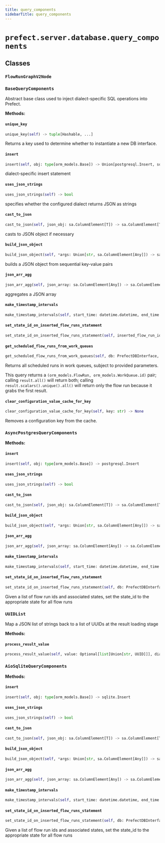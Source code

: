 ```yaml
---
title: query_components
sidebarTitle: query_components
---
```


# `prefect.server.database.query_components`

## Classes

### `FlowRunGraphV2Node` <sup><a href="https://github.com/prefecthq/prefect/blob/main/src/prefect/server/database/query_components.py#L41" target="_blank"><Icon icon="github" size="14" /></a></sup>

### `BaseQueryComponents` <sup><a href="https://github.com/prefecthq/prefect/blob/main/src/prefect/server/database/query_components.py#L63" target="_blank"><Icon icon="github" size="14" /></a></sup>


Abstract base class used to inject dialect-specific SQL operations into Prefect.


**Methods:**

#### `unique_key` <sup><a href="https://github.com/prefecthq/prefect/blob/main/src/prefect/server/database/query_components.py#L72" target="_blank"><Icon icon="github" size="14" /></a></sup>

```python
unique_key(self) -> tuple[Hashable, ...]
```

Returns a key used to determine whether to instantiate a new DB interface.


#### `insert` <sup><a href="https://github.com/prefecthq/prefect/blob/main/src/prefect/server/database/query_components.py#L81" target="_blank"><Icon icon="github" size="14" /></a></sup>

```python
insert(self, obj: type[orm_models.Base]) -> Union[postgresql.Insert, sqlite.Insert]
```

dialect-specific insert statement


#### `uses_json_strings` <sup><a href="https://github.com/prefecthq/prefect/blob/main/src/prefect/server/database/query_components.py#L90" target="_blank"><Icon icon="github" size="14" /></a></sup>

```python
uses_json_strings(self) -> bool
```

specifies whether the configured dialect returns JSON as strings


#### `cast_to_json` <sup><a href="https://github.com/prefecthq/prefect/blob/main/src/prefect/server/database/query_components.py#L94" target="_blank"><Icon icon="github" size="14" /></a></sup>

```python
cast_to_json(self, json_obj: sa.ColumnElement[T]) -> sa.ColumnElement[T]
```

casts to JSON object if necessary


#### `build_json_object` <sup><a href="https://github.com/prefecthq/prefect/blob/main/src/prefect/server/database/query_components.py#L98" target="_blank"><Icon icon="github" size="14" /></a></sup>

```python
build_json_object(self, *args: Union[str, sa.ColumnElement[Any]]) -> sa.ColumnElement[Any]
```

builds a JSON object from sequential key-value pairs


#### `json_arr_agg` <sup><a href="https://github.com/prefecthq/prefect/blob/main/src/prefect/server/database/query_components.py#L104" target="_blank"><Icon icon="github" size="14" /></a></sup>

```python
json_arr_agg(self, json_array: sa.ColumnElement[Any]) -> sa.ColumnElement[Any]
```

aggregates a JSON array


#### `make_timestamp_intervals` <sup><a href="https://github.com/prefecthq/prefect/blob/main/src/prefect/server/database/query_components.py#L110" target="_blank"><Icon icon="github" size="14" /></a></sup>

```python
make_timestamp_intervals(self, start_time: datetime.datetime, end_time: datetime.datetime, interval: datetime.timedelta) -> sa.Select[tuple[datetime.datetime, datetime.datetime]]
```

#### `set_state_id_on_inserted_flow_runs_statement` <sup><a href="https://github.com/prefecthq/prefect/blob/main/src/prefect/server/database/query_components.py#L118" target="_blank"><Icon icon="github" size="14" /></a></sup>

```python
set_state_id_on_inserted_flow_runs_statement(self, inserted_flow_run_ids: Sequence[UUID], insert_flow_run_states: Iterable[dict[str, Any]]) -> sa.Update
```

#### `get_scheduled_flow_runs_from_work_queues` <sup><a href="https://github.com/prefecthq/prefect/blob/main/src/prefect/server/database/query_components.py#L125" target="_blank"><Icon icon="github" size="14" /></a></sup>

```python
get_scheduled_flow_runs_from_work_queues(self, db: PrefectDBInterface, limit_per_queue: Optional[int] = None, work_queue_ids: Optional[list[UUID]] = None, scheduled_before: Optional[DateTime] = None) -> sa.Select[tuple[orm_models.FlowRun, UUID]]
```

Returns all scheduled runs in work queues, subject to provided parameters.

This query returns a `(orm_models.FlowRun, orm_models.WorkQueue.id)` pair; calling
`result.all()` will return both; calling `result.scalars().unique().all()`
will return only the flow run because it grabs the first result.


#### `clear_configuration_value_cache_for_key` <sup><a href="https://github.com/prefecthq/prefect/blob/main/src/prefect/server/database/query_components.py#L377" target="_blank"><Icon icon="github" size="14" /></a></sup>

```python
clear_configuration_value_cache_for_key(self, key: str) -> None
```

Removes a configuration key from the cache.


### `AsyncPostgresQueryComponents` <sup><a href="https://github.com/prefecthq/prefect/blob/main/src/prefect/server/database/query_components.py#L542" target="_blank"><Icon icon="github" size="14" /></a></sup>

**Methods:**

#### `insert` <sup><a href="https://github.com/prefecthq/prefect/blob/main/src/prefect/server/database/query_components.py#L545" target="_blank"><Icon icon="github" size="14" /></a></sup>

```python
insert(self, obj: type[orm_models.Base]) -> postgresql.Insert
```

#### `uses_json_strings` <sup><a href="https://github.com/prefecthq/prefect/blob/main/src/prefect/server/database/query_components.py#L551" target="_blank"><Icon icon="github" size="14" /></a></sup>

```python
uses_json_strings(self) -> bool
```

#### `cast_to_json` <sup><a href="https://github.com/prefecthq/prefect/blob/main/src/prefect/server/database/query_components.py#L554" target="_blank"><Icon icon="github" size="14" /></a></sup>

```python
cast_to_json(self, json_obj: sa.ColumnElement[T]) -> sa.ColumnElement[T]
```

#### `build_json_object` <sup><a href="https://github.com/prefecthq/prefect/blob/main/src/prefect/server/database/query_components.py#L557" target="_blank"><Icon icon="github" size="14" /></a></sup>

```python
build_json_object(self, *args: Union[str, sa.ColumnElement[Any]]) -> sa.ColumnElement[Any]
```

#### `json_arr_agg` <sup><a href="https://github.com/prefecthq/prefect/blob/main/src/prefect/server/database/query_components.py#L562" target="_blank"><Icon icon="github" size="14" /></a></sup>

```python
json_arr_agg(self, json_array: sa.ColumnElement[Any]) -> sa.ColumnElement[Any]
```

#### `make_timestamp_intervals` <sup><a href="https://github.com/prefecthq/prefect/blob/main/src/prefect/server/database/query_components.py#L567" target="_blank"><Icon icon="github" size="14" /></a></sup>

```python
make_timestamp_intervals(self, start_time: datetime.datetime, end_time: datetime.datetime, interval: datetime.timedelta) -> sa.Select[tuple[datetime.datetime, datetime.datetime]]
```

#### `set_state_id_on_inserted_flow_runs_statement` <sup><a href="https://github.com/prefecthq/prefect/blob/main/src/prefect/server/database/query_components.py#L589" target="_blank"><Icon icon="github" size="14" /></a></sup>

```python
set_state_id_on_inserted_flow_runs_statement(self, db: PrefectDBInterface, inserted_flow_run_ids: Sequence[UUID], insert_flow_run_states: Iterable[dict[str, Any]]) -> sa.Update
```

Given a list of flow run ids and associated states, set the state_id
to the appropriate state for all flow runs


### `UUIDList` <sup><a href="https://github.com/prefecthq/prefect/blob/main/src/prefect/server/database/query_components.py#L778" target="_blank"><Icon icon="github" size="14" /></a></sup>


Map a JSON list of strings back to a list of UUIDs at the result loading stage


**Methods:**

#### `process_result_value` <sup><a href="https://github.com/prefecthq/prefect/blob/main/src/prefect/server/database/query_components.py#L784" target="_blank"><Icon icon="github" size="14" /></a></sup>

```python
process_result_value(self, value: Optional[list[Union[str, UUID]]], dialect: sa.Dialect) -> Optional[list[UUID]]
```

### `AioSqliteQueryComponents` <sup><a href="https://github.com/prefecthq/prefect/blob/main/src/prefect/server/database/query_components.py#L792" target="_blank"><Icon icon="github" size="14" /></a></sup>

**Methods:**

#### `insert` <sup><a href="https://github.com/prefecthq/prefect/blob/main/src/prefect/server/database/query_components.py#L795" target="_blank"><Icon icon="github" size="14" /></a></sup>

```python
insert(self, obj: type[orm_models.Base]) -> sqlite.Insert
```

#### `uses_json_strings` <sup><a href="https://github.com/prefecthq/prefect/blob/main/src/prefect/server/database/query_components.py#L801" target="_blank"><Icon icon="github" size="14" /></a></sup>

```python
uses_json_strings(self) -> bool
```

#### `cast_to_json` <sup><a href="https://github.com/prefecthq/prefect/blob/main/src/prefect/server/database/query_components.py#L804" target="_blank"><Icon icon="github" size="14" /></a></sup>

```python
cast_to_json(self, json_obj: sa.ColumnElement[T]) -> sa.ColumnElement[T]
```

#### `build_json_object` <sup><a href="https://github.com/prefecthq/prefect/blob/main/src/prefect/server/database/query_components.py#L807" target="_blank"><Icon icon="github" size="14" /></a></sup>

```python
build_json_object(self, *args: Union[str, sa.ColumnElement[Any]]) -> sa.ColumnElement[Any]
```

#### `json_arr_agg` <sup><a href="https://github.com/prefecthq/prefect/blob/main/src/prefect/server/database/query_components.py#L812" target="_blank"><Icon icon="github" size="14" /></a></sup>

```python
json_arr_agg(self, json_array: sa.ColumnElement[Any]) -> sa.ColumnElement[Any]
```

#### `make_timestamp_intervals` <sup><a href="https://github.com/prefecthq/prefect/blob/main/src/prefect/server/database/query_components.py#L817" target="_blank"><Icon icon="github" size="14" /></a></sup>

```python
make_timestamp_intervals(self, start_time: datetime.datetime, end_time: datetime.datetime, interval: datetime.timedelta) -> sa.Select[tuple[datetime.datetime, datetime.datetime]]
```

#### `set_state_id_on_inserted_flow_runs_statement` <sup><a href="https://github.com/prefecthq/prefect/blob/main/src/prefect/server/database/query_components.py#L851" target="_blank"><Icon icon="github" size="14" /></a></sup>

```python
set_state_id_on_inserted_flow_runs_statement(self, db: PrefectDBInterface, inserted_flow_run_ids: Sequence[UUID], insert_flow_run_states: Iterable[dict[str, Any]]) -> sa.Update
```

Given a list of flow run ids and associated states, set the state_id
to the appropriate state for all flow runs

